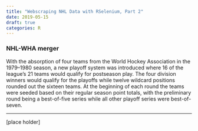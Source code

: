 ```yaml
---
title: "Webscraping NHL Data with RSelenium, Part 2"
date: 2019-05-15
draft: true
categories: R
---
```


### NHL-WHA merger

With the absorption of four teams from the World Hockey Association in the 1979–1980 season, a new playoff system was introduced where 16 of the league's 21 teams would qualify for postseason play. The four division winners would qualify for the playoffs while twelve wildcard positions rounded out the sixteen teams. At the beginning of each round the teams were seeded based on their regular season point totals, with the preliminary round being a best-of-five series while all other playoff series were best-of-seven.

------------------------------------------------------------------------

[place holder]
